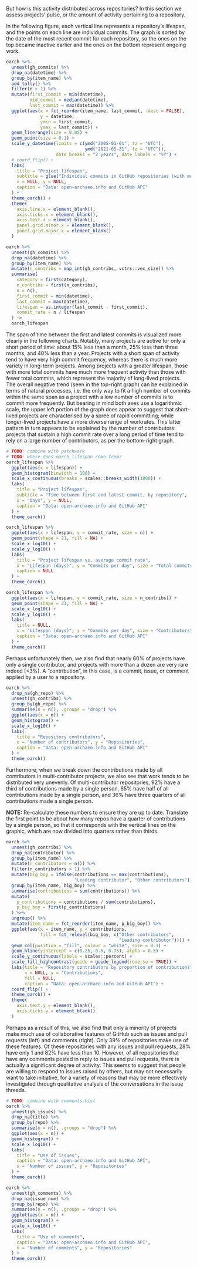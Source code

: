 But how is this activity distributed across repositories? In this section we assess projects' pulse, or the amount of activity pertaining to a repository.

In the following figure, each vertical line represents a repository's lifespan, and the points on each line are individual commits. The graph is sorted by the date of the most recent commit for each repository, so the ones on the top became inactive earlier and the ones on the bottom represent ongoing work.

```r
oarch %>%
  unnest(gh_commits) %>%
  drop_na(datetime) %>%
  group_by(item_name) %>%
  add_tally() %>%
  filter(n > 1) %>%
  mutate(first_commit = min(datetime),
         mid_commit = median(datetime),
         last_commit = max(datetime)) %>%
  ggplot(aes(x = fct_reorder(item_name, last_commit, .desc = FALSE),
             y = datetime,
             ymin = first_commit,
             ymax = last_commit)) +
  geom_linerange(size = 0.05) +
  geom_point(size = 0.1) +
  scale_y_datetime(limits = c(ymd("2005-01-01", tz = "UTC"),
                              ymd("2021-05-31", tz = "UTC")),
                   date_breaks = "2 years", date_labels = "%Y") +
  # coord_flip() +
  labs(
    title = "Project lifespan",
    subtitle = glue("Individual commits in GitHub repositories (with more than 1 commit)"),
    x = NULL, y = NULL,
    caption = "Data: open-archaeo.info and GitHub API"
  ) +
  theme_oarch() +
  theme(
    axis.line.x = element_blank(),
    axis.ticks.x = element_blank(),
    axis.text.x = element_blank(),
    panel.grid.minor.x = element_blank(),
    panel.grid.major.x = element_blank()
  )
```

```r
oarch %>% 
  unnest(gh_commits) %>% 
  drop_na(datetime) %>% 
  group_by(item_name) %>%
  mutate(n_contribs = map_int(gh_contribs, vctrs::vec_size)) %>% 
  summarise(
    category = first(category),
    n_contribs = first(n_contribs),
    n = n(),
    first_commit = min(datetime),
    last_commit = max(datetime),
    lifespan = as.integer(last_commit - first_commit),
    commit_rate = n / lifespan
  ) ->
  oarch_lifespan
```

The span of time between the first and latest commits is visualized more clearly in the following charts. Notably, many projects are active for only a short period of time: about 15% less than a month, 25% less than three months, and 40% less than a year. Projects with a short span of activity tend to have very high commit frequency, whereas there is much more variety in long-term projects. Among projects with a greater lifespan, those with more total commits have much more frequent activity than those with fewer total commits, which represent the majority of long-lived projects. The overall negative trend (seen in the top-right graph) can be explained in terms of natural processes, i.e. the only way to fit a high number of commits within the same span as a project with a low number of commits is to commit more frequently. But bearing in mind both axes use a logarithmic scale, the upper left portion of the graph does appear to suggest that short-lived projects are characterised by a spree of rapid committing; while longer-lived projects have a more diverse range of workrates. This latter pattern in turn appears to be explained by the number of contributors: projects that sustain a high commit rate over a long period of time tend to rely on a large number of contributors, as per the bottom-right graph.

```r
# TODO: combine with patchwork
# TODO: where does oarch_lifespan come from?
oarch_lifespan %>%
  ggplot(aes(x = lifespan)) +
  geom_histogram(binwidth = 100) +
  scale_x_continuous(breaks = scales::breaks_width(1000)) +
  labs(
    title = "Project lifespan",
    subtitle = "Time between first and latest commit, by repository",
    x = "Days", y = NULL,
    caption = "Data: open-archaeo.info and GitHub API"
  ) +
  theme_oarch()
```

```r
oarch_lifespan %>%
  ggplot(aes(x = lifespan, y = commit_rate, size = n)) +
  geom_point(shape = 21, fill = NA) +
  scale_x_log10() +
  scale_y_log10() +
  labs(
    title = "Project lifespan vs. average commit rate",
    x = "Lifespan (days)", y = "Commits per day", size = "Total commits",
    caption = NULL
  ) +
  theme_oarch()

oarch_lifespan %>%
  ggplot(aes(x = lifespan, y = commit_rate, size = n_contribs)) +
  geom_point(shape = 21, fill = NA) +
  scale_x_log10() +
  scale_y_log10() +
  labs(
    title = NULL,
    x = "Lifespan (days)", y = "Commits per day", size = "Contributors",
    caption = "Data: open-archaeo.info and GitHub API"
  ) +
  theme_oarch()
```

Perhaps unfortunately then, we also find that nearly 60% of projects have only a single contributor, and projects with more than a dozen are very rare indeed \[\<3%\]. A "contribution", in this case, is a commit, issue, or comment applied by a user to a repository.

```r
oarch %>%
  drop_na(gh_repo) %>%
  unnest(gh_contribs) %>%
  group_by(gh_repo) %>%
  summarise(n = n(), .groups = "drop") %>%
  ggplot(aes(x = n)) +
  geom_histogram() +
  scale_x_log10() +
  labs(
    title = "Repository contributors",
    x = "Number of contributors", y = "Repositories",
    caption = "Data: open-archaeo.info and GitHub API"
  ) +
  theme_oarch()
```

Furthermore, when we break down the contributions made by all contributors in multi-contributor projects, we also see that work tends to be distributed very unevenly. Of multi-contributor repositories, 92% have a third of contributions made by a single person, 65% have half of all contributions made by a single person, and 36% have three quarters of all contributions made a single person.

**NOTE:** Re-calculate these numbers to ensure they are up to date. Translate the first point to be about how many repos have a quarter of contributions by a single person, so that it corresponds with the vertical lines on the graphic, which are now divided into quarters rather than thirds.

```r
oarch %>%
  unnest(gh_contribs) %>%
  drop_na(contributor) %>%
  group_by(item_name) %>%
  mutate(n_contributors = n()) %>%
  filter(n_contributors > 1) %>%
  mutate(big_boy = ifelse(contributions == max(contributions),
                          "Leading contributor", "Other contributors")) %>% 
  group_by(item_name, big_boy) %>%
  summarise(contributions = sum(contributions)) %>%
  mutate(
    p_contributions = contributions / sum(contributions),
    p_big_boy = first(p_contributions)
  ) %>%
  ungroup() %>%
  mutate(item_name = fct_reorder(item_name, p_big_boy)) %>% 
  ggplot(aes(x = item_name, y = contributions,
             fill = fct_relevel(big_boy, c("Other contributors",
                                           "Leading contributor")))) +
  geom_col(position = "fill", colour = "white", size = 0.1) +
  geom_hline(yintercept = c(0.25, 0.5, 0.75), alpha = 0.5) +
  scale_y_continuous(labels = scales::percent) +
  scale_fill_highcontrast(guide = guide_legend(reverse = TRUE)) +
  labs(title = "Repository contributors by proportion of contributions",
       x = NULL, y = "Contributions",
       fill = NULL,
       caption = "Data: open-archaeo.info and GitHub API") +
  coord_flip() +
  theme_oarch() +
  theme(
    axis.text.y = element_blank(),
    axis.ticks.y = element_blank()
  )
```

Perhaps as a result of this, we also find that only a minority of projects make much use of collaborative features of GitHub such as issues and pull requests (left) and comments (right). Only 39% of repositories make use of these features. Of these repositories with any issues and pull requests, 28% have only 1 and 82% have less than 10. However, of all repositories that have any comments posted in reply to issues and pull requests, there is actually a significant degree of activity. This seems to suggest that people are willing to respond to issues raised by others, but may not necessarily want to take initiative, for a variety of reasons that may be more effectively investigated through qualitative analysis of the conversations in the issue threads.

```r
# TODO: combine with comments-hist
oarch %>%
  unnest(gh_issues) %>%
  drop_na(title) %>%
  group_by(repo) %>%
  summarise(n = n(), .groups = "drop") %>%
  ggplot(aes(x = n)) +
  geom_histogram() +
  scale_x_log10() +
  labs(
    title = "Use of issues",
    caption = "Data: open-archaeo.info and GitHub API",
    x = "Number of issues", y = "Repositories"
  ) +
  theme_oarch()
```

```r
oarch %>%
  unnest(gh_comments) %>%
  drop_na(issue_num) %>%
  group_by(repo) %>%
  summarise(n = n(), .groups = "drop") %>%
  ggplot(aes(x = n)) +
  geom_histogram() +
  scale_x_log10() +
  labs(
    title = "Use of comments",
    caption = "Data: open-archaeo.info and GitHub API",
    x = "Number of comments", y = "Repositories"
  ) +
  theme_oarch()
```

